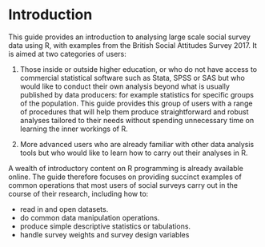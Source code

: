 # Introduction {-}

This guide provides an introduction to analysing large scale social survey data using R, with examples from the British Social Attitudes Survey 2017. It
is aimed at two categories of users: 
  
  1. Those inside or outside higher education, or who do not have access to commercial statistical  software such as Stata, SPSS or SAS but who would like to conduct their own analysis beyond what is usually published by data producers: for example statistics for specific groups of the population. This guide provides this group of users with a range of procedures that will help them produce straightforward and robust analyses tailored to their needs without spending unnecessary time on learning the inner workings of R. 

2. More advanced users who are already familiar with other data analysis tools but who would like to learn how to carry out their analyses in R. 

A wealth of introductory content on R programming is already available online. The guide therefore focuses on providing succinct examples of common operations that most users of social surveys carry out in the course of their research, including how to:

- read in and open datasets.
- do common data manipulation operations.
- produce simple descriptive statistics or tabulations.
- handle survey weights and survey design variables 

